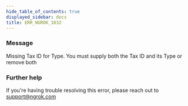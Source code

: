 ```yaml
---
hide_table_of_contents: true
displayed_sidebar: docs
title: ERR_NGROK_1032
---
```


### Message

Missing Tax ID for Type. You must supply both the Tax ID and its Type or remove both

<ErrorDetails />

### Further help

If you're having trouble resolving this error, please reach out to [support@ngrok.com](mailto:support@ngrok.com?subject=Help%20with%20ERR_NGROK_1032)
